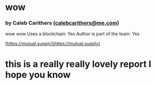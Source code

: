 
# wow
### by Caleb Carithers (calebcarithers@me.com)

wow
wow
Uses a blockchain: Yes
Author is part of the team: Yes
  
[https://mutual.supply](https://mutual.supply)
# this is a really really lovely report I hope you know

